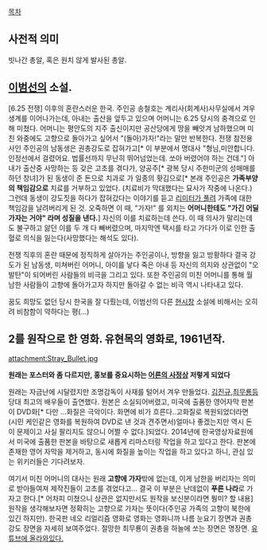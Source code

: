 [[목차]]
== 사전적 의미 ==
빗나간 총알, 혹은 원치 않게 발사된 총알.

== [[이범선]]의 소설. ==
[6.25 전쟁] 이후의 혼란스러운 한국. 주인공 송철호는 계리사(회계사)사무실에서 겨우 생계를 이어나가는데, 아내는 출산을 앞두고 있으며 어머니는 6.25 당시의 충격으로 인해 미쳤다. 어머니는 평안도의 지주 출신이지만 공산당에게 땅을 빼앗겨 남하했으며 미친 와중에도 고향으로 돌아가고 싶어서 "(돌아)가자!"라는 말만 반복한다. 전쟁 참전용사인 주인공의 남동생은 권총강도로 잡혀가고[* 이 부분에서 명대사 "형님,미안합니다.인정선에서 걸렸어요. 법률선까지 무난히 뛰어넘었는데. 쏘아 버렸어야 하는 건데."] 아내가 출산중 사망하는 등 갖은 고초를 겪다가, 양공주[* 광복 당시 주한미군의 성매매를 하던 창녀]가 된 동생이 준 돈으로 치과로 가 일종의 홧김으로[* 본래 주인공은 '''가족부양의 책임감으로''' 치료를 거부하고 있었다. (치료비가 막대했다는 묘사가 작중에 나온다.) 그런데 동생이 강도짓을 하다가 잡혀갔다는 이야기를 듣고 [[피꺼솟|리미터가 풀려]] 가족에 대한 책임감을 날려버리게 된 것. 오죽하면 이 때, "가자!" 를 외치는 '''어머니한테도 "가긴 어딜 가자는 거야" 라며 성질을 낸다.'''] 자신의 이를 치료하는데 쓴다. 이 때 의사가 말리는데도 불구하고 앓던 이를 두 개 다 빼버렸으며, 마지막엔 택시를 타고 가다가 이로 인한 출혈로 의식을 잃는다(사망했다는 해석도 있다).

전쟁 직후의 혼란 때문에 정직하게 살아가는 주인공이나, 방향을 잃고 방황하다 결국 강도가 된 남동생, 미쳐버린 어머니, 아이를 낳다 죽은 아내 등 자신의 의지와 상관없이 "오발탄"이 되어버린 사람들의 비극을 그리고 있다. 또한 주인공의 미친 어머니를 통해 월남한 사람들이 고향에 돌아가고자 하지만 돌아갈 수 없는 비극 역시 나타내고 있다.

꿈도 희망도 없던 당시 한국을 잘 다뤘는데, 이범선의 다른 [[현시창]] 소설에 비해서는 오히려 비참함이 약하다는 평(...)



== 2를 원작으로 한 영화. 유현목의 영화로, 1961년작. ==
attachment:Stray_Bullet.jpg

'''원래는 포스터와 좀 다르지만, 홍보를 중요시하는 [[어른의 사정]]상 저렇게 되었다'''

원래는 자금난에 시달렸지만 조명감독이 사재를 털어서 겨우 만들었다. [[김진규]],[[최무룡]]등 당대 최고의 배우들이 출연했다. 원본은 소실되어버렸고, 미국에 출품한 영어자막 판본이 DVD화[* 다만 ...화질은 극악이다. 화면에 비가 흐른다..고화질로 복원되었더라면 (시민 케인같은 영화를 복원하여 DVD로 낸 것과 견주면서)얼마나 좋겠는지만 역시 돈이 문제이고 사실 팔리지도 않으니 어쩔 수 없다.]되었다. 2014년에 한국영상자료원에서 미국에 출품한 판본을 바탕으로 새롭게 리마스터링 작업을 하고 있다고 한다. 판본에 존재한 영어 자막을 제거하고, 동시에 화질을 높이는 작업을 하고 있다고 하니, 관심 있는 위키러들은 기다려보자.

여기서 미친 어머니의 대사는 원래 '''고향에 가자'''밖에 없는데, 이게 남한을 버리자는 의미로 받아들여져 제작진들이 고초를 겪었다고... 결국 이 부분은 난데없이 '''푸른 나라'''로 가자고 한다.[* 어차피 미쳤으니 상관은 없지만서도 원작을 보신분이라면 뭥미? 할 내용]원작을 생각해보자면 정확히는 고향으로 가자는 뜻이다(주인공 가족의 고향이 북한에 있긴 하지만). 한국판 네오 리얼리즘 영화로  영화는 영화니까 나름 눈요기 장면과 권총 강도 장면을 자세히 보여주었다. 절망한 최무룡이 권총을 하늘에 쏘는 장면은 명장면.
[http://www.youtube.com/watch?v=1S3srD7qx9c&wide=1 유튜브에 올라와있다.]
